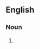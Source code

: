 {{also|Benzole}}
==English==

===Noun===
{{en-noun}}

# {{lb|en|organic chemistry}} {{obsolete spelling of|en|benzol}}